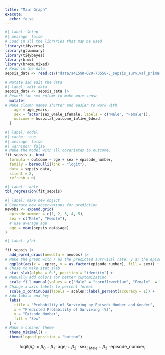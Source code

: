 ```yaml
---
title: "Main Graph"
execute: 
  echo: false
---
```


```r
#| label: Setup
#| message: false
# Load in all the libraries that may be used 
library(tidyverse)
library(gtsummary)
library(tidybayes)
library(brms)
library(broom.mixed)
# Read in the data
sepsis_data <- read.csv("data/s41598-020-73558-3_sepsis_survival_primary_cohort.csv")
```

```r
# Mutate and edit the data
#| label: edit data
sepsis_data <- sepsis_data |>
# Rework the sex column to make more sense
  mutate(
# Make cloumn names shorter and easier to work with
    age = age_years,
    sex = factor(sex_0male_1female, labels = c("Male", "Female")),
    outcome = hospital_outcome_1alive_0dead
  )

```


```r
#| label: model
#| cache: true
#| message: false
#| warnings: false
# Make the model with all covariates to outcome.
fit_sepsis <- brm(
  formula = outcome ~ age + sex + episode_number,
  family = bernoulli(link = "logit"),
  data = sepsis_data,
  silent = 2, 
  refresh = 0)

```

```r
#| label: table
tbl_regression(fit_sepsis)
```


```r
#| label: make new object
# Generate new observations for prediction
newobs <- expand.grid(
  episode_number = c(1, 2, 3, 4, 5), 
  sex = c("Male", "Female"), 
  # use average age
  age = mean(sepsis_data$age)
)

```

```r
#| label: plot

fit_sepsis |> 
  add_epred_draws(newdata = newobs) |>
# Make the graph with x as the predicted surrvival rate, y as the episode numbers, and color as the sex
  ggplot(aes(x = .epred, y = as.factor(episode_number), fill = sex)) + 
# Chose to make stat_slab
  stat_slab(alpha = 0.5, position = "identity") + 
# Manually add colors for better customizatino
  scale_fill_manual(values = c("Male" = "cornflowerblue", "Female"  = "darkred")) + 
# Change x-axis labels to percent format
  scale_x_continuous(labels = scales::label_percent(accuracy = 1)) +
# Add labels and key
  labs(
    title = "Probability of Surviving by Episode Number and Gender",
    x = "Predicted Probability of Surviving (%)",
    y = "Episode Number",
    fill = "Sex"
  ) +
# Make a cleaner theme
  theme_minimal() +
  theme(legend.position = "bottom")

```

$$
\text{logit}(\pi_i) = \beta_0 + \beta_1 \cdot \text{age}_i + \beta_2 \cdot \text{sex}_{i,\text{Male}} + \beta_3 \cdot \text{episode_number}_i
$$